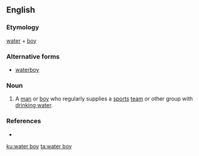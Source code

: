 ==English==

===Etymology===
[[water]] + [[boy]]

===Alternative forms===
* [[waterboy]]

===Noun===
{{en-noun}}

# A [[man]] or [[boy]] who regularly supplies a [[sports]] [[team]] or other group with [[drinking water]].

===References===
* {{R:Websters}}

[[ku:water boy]]
[[ta:water boy]]
